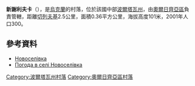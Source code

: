 {{coord|50|0|53|N|32|43|8|E|scale:100000_region:UA|display=title}}

'''新謝利夫卡'''（{{lang-uk|Новоселівка}}），是[[烏克蘭|烏克蘭]]的村落，位於該國中部[[波爾塔瓦州|波爾塔瓦州]]，由[[奧爾日齊亞區|奧爾日齊亞區]]負責管轄，距離[[切列夫基_(奧爾日齊亞區)|切列夫基]]2.5公里，面積0.36平方公里，海拔高度101米，2001年人口300。

==參考資料==
* [http://gska2.rada.gov.ua/pls/z7502/A005?rdat1=16.02.2009&rf7571=26199 Новоселівка]{{dead link|date=2018年3月 |bot=InternetArchiveBot |fix-attempted=yes }}
* [http://weather.in.ua/ua/poltavskaja/18040 Погода в селі Новоселівка] {{Wayback|url=http://weather.in.ua/ua/poltavskaja/18040 |date=20160305075835 }}

{{DEFAULTSORT:Новоселівка}}
[[Category:波爾塔瓦州村落|Category:波爾塔瓦州村落]]
[[Category:奧爾日齊亞區村落|Category:奧爾日齊亞區村落]]


{{Poltava-geo-stub}}